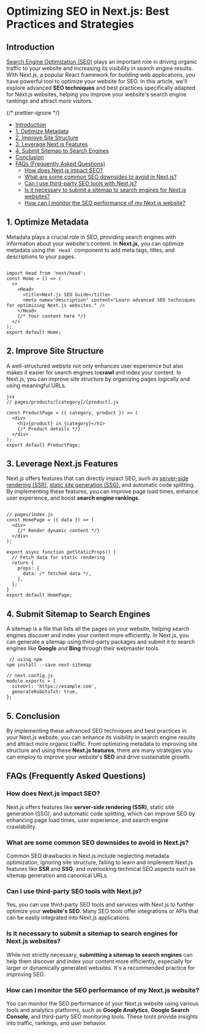 

# Optimizing SEO in Next.js: Best Practices and Strategies

## <a name='Introduction'></a>Introduction

[Search Engine Optimization (SEO)](https://developers.google.com/search/docs/fundamentals/seo-starter-guide#:~:text=SEO%E2%80%94short%20for%20search%20engine,site%20through%20a%20search%20engine.) plays an important role in driving organic traffic to your website and increasing its visibility in search engine results. With Next.js, a popular React framework for building web applications, you have powerful tool to optimize your website for SEO. In this article, we'll explore advanced **SEO techniques** and best practices specifically adapted for Next.js websites, helping you improve your website's search engine rankings and attract more visitors.

<MDXImage
  src={SEO_OBJ.NEXTJS_SEO.featuredImage}
  alt={SEO_OBJ.NEXTJS_SEO.featuredImageAltText}
  title={SEO_OBJ.NEXTJS_SEO.featuredImageAltText}
  extraStyling="mb-4"
/>

{/* prettier-ignore */}
<TOC>

- [Introduction](#Introduction)
- [1\. Optimize Metadata](#OptimizeMetadata)
- [2\. Improve Site Structure](#ImproveSiteStructure)
- [3\. Leverage Next.js Features](#LeverageNext.jsFeatures)
- [4\. Submit Sitemap to Search Engines](#SubmitSitemaptoSearchEngines)
- [Conclusion](#Conclusion)
- [FAQs (Frequently Asked Questions)](#FAQsFrequentlyAskedQuestions)
  - [How does Next.js impact SEO?](#HowdoesNext.jsimpactSEO)
  - [What are some common SEO downsides to avoid in Next.js?](#WhataresomecommonSEOdownsidestoavoidinNext.js)
  - [Can I use third-party SEO tools with Next.js?](#CanIusethird-partySEOtoolswithNext.js)
  - [Is it necessary to submit a sitemap to search engines for Next.js websites?](#IsitnecessarytosubmitasitemaptosearchenginesforNext.jswebsites)
  - [How can I monitor the SEO performance of my Next.js website?](#HowcanImonitortheSEOperformanceofmyNext.jswebsite)

</TOC>

## <a name='OptimizeMetadata'></a>1\. Optimize Metadata

Metadata plays a crucial role in SEO, providing search engines with information about your website's content. In **Next.js**, you can optimize metadata using the `` `Head` `` component to add meta tags, titles, and descriptions to your pages.

```

import Head from 'next/head';
const Home = () => (
  <>
    <Head>
      <title>Next.js SEO Guide</title>
      <meta name="description" content="Learn advanced SEO techniques for optimizing Next.js websites." />
    </Head>
    {/* Your content here */}
  </>
);
export default Home;

```

## <a name='ImproveSiteStructure'></a>2\. Improve Site Structure

A well-structured website not only enhances user experience but also makes it easier for search engines to**crawl** and index your content. In Next.js, you can improve site structure by organizing pages logically and using meaningful URLs.

```
jsx
// pages/products/[category]/[product].js

const ProductPage = ({ category, product }) => (
  <div>
    <h1>{product} in {category}</h1>
    {/* Product details */}
  </div>
);
export default ProductPage;

```

## <a name='LeverageNext.jsFeatures'></a>3\. Leverage Next.js Features

Next.js offers features that can directly impact SEO, such as [server-side rendering (SSR)](https://nextjs.org/docs/pages/building-your-application/rendering/server-side-rendering), [static site generation (SSG)](https://nextjs.org/docs/pages/building-your-application/rendering/static-site-generation), and automatic code splitting. By implementing these features, you can improve page load times, enhance user experience, and boost **search engine rankings**.

```

// pages/index.js
const HomePage = ({ data }) => (
  <div>
    {/* Render dynamic content */}
  </div>
);

export async function getStaticProps() {
  // Fetch data for static rendering
  return {
    props: {
      data: /* fetched data */,
    },
  };
}
export default HomePage;

```

## <a name='SubmitSitemaptoSearchEngines'></a>4\. Submit Sitemap to Search Engines

A sitemap is a file that lists all the pages on your website, helping search engines discover and index your content more efficiently. In Next.js, you can generate a sitemap using third-party packages and submit it to search engines like **Google** and **Bing** through their webmaster tools.

```
 // using npm
npm install --save next-sitemap

// next.config.js
module.exports = {
  siteUrl: 'https://example.com',
  generateRobotsTxt: true,
};

```

## <a name='Conclusion'></a>5. Conclusion

By implementing these advanced SEO techniques and best practices in your Next.js website, you can enhance its visibility in search engine results and attract more organic traffic. From optimizing metadata to improving site structure and using these **Next.js features**, there are many strategies you can employ to improve your website's **SEO** and drive sustainable growth.

## <a name='FAQsFrequentlyAskedQuestions'></a>FAQs (Frequently Asked Questions)

### <a name='HowdoesNext.jsimpactSEO'></a>How does Next.js impact SEO?

Next.js offers features like **server-side rendering (SSR)**, static site generation (SSG), and automatic code splitting, which can improve SEO by enhancing page load times, user experience, and search engine crawlability.

### <a name='WhataresomecommonSEOdownsidestoavoidinNext.js'></a>What are some common SEO downsides to avoid in Next.js?

Common SEO drawbacks in Next.js include neglecting metadata optimization, ignoring site structure, failing to learn and implement Next.js features like **SSR** and **SSG**, and overlooking technical SEO aspects such as sitemap generation and canonical URLs.

### <a name='CanIusethird-partySEOtoolswithNext.js'></a>Can I use third-party SEO tools with Next.js?

Yes, you can use third-party SEO tools and services with Next.js to further optimize your **website's SEO**. Many SEO tools offer integrations or APIs that can be easily integrated into Next.js applications.

### <a name='IsitnecessarytosubmitasitemaptosearchenginesforNext.jswebsites'></a>Is it necessary to submit a sitemap to search engines for Next.js websites?

While not strictly necessary, **submitting a sitemap to search engines** can help them discover and index your content more efficiently, especially for larger or dynamically generated websites. It's a recommended practice for improving SEO.

### <a name='HowcanImonitortheSEOperformanceofmyNext.jswebsite'></a>How can I monitor the SEO performance of my Next.js website?

You can monitor the SEO performance of your Next.js website using various tools and analytics platforms, such as **Google Analytics**, **Google Search Console**, and third-party SEO monitoring tools. These tools provide insights into traffic, rankings, and user behavior.
